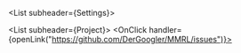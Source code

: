 <List subheader={<ListSubheader>Settings</ListSubheader>}>
  <ListItemDialogEditText
      id="curl"
      scope="mmrlini"
      inputLabel="Path"
      type="text"
      title="Change curl bin path"
      initialValue="/system/usr/share/mmrl/bin/curl">
    <ListItemText primary="Change curl bin path" />
  </ListItemDialogEditText>
  <ListItemDialogEditText
      id="zip"
      scope="mmrlini"
      inputLabel="Path"
      type="text"
      title="Change zip bin path"
      initialValue="/system/usr/share/mmrl/bin/zip">
    <ListItemText primary="Change zip bin path" />
  </ListItemDialogEditText>
  <ListItemDialogEditText
      id="unzip"
      scope="mmrlini"
      inputLabel="Path"
      type="text"
      title="Change unzip bin path"
      initialValue="/system/bin/unzip">
    <ListItemText primary="Change unzip bin path" />
  </ListItemDialogEditText>
 <ListItemDialogEditText
      id="install_folder"
      scope="mmrlini"
      inputLabel="Path"
      type="text"
      title="Change install path"
      initialValue="/data/local/tmp/<NAME>-<BRANCH>-moduled.zip">
    <ListItemText primary="Change unzip bin path" secondary="Edit with care!" />
  </ListItemDialogEditText>
</List>

<Divider/>

<List subheader={<ListSubheader>Project</ListSubheader>}>
  <OnClick handler={openLink("https://github.com/DerGoogler/MMRL/issues")}>
    <ListItemButton>
      <ListItemText primary="Report a issue" />
    </ListItemButton>
  </OnClick>
</List>
